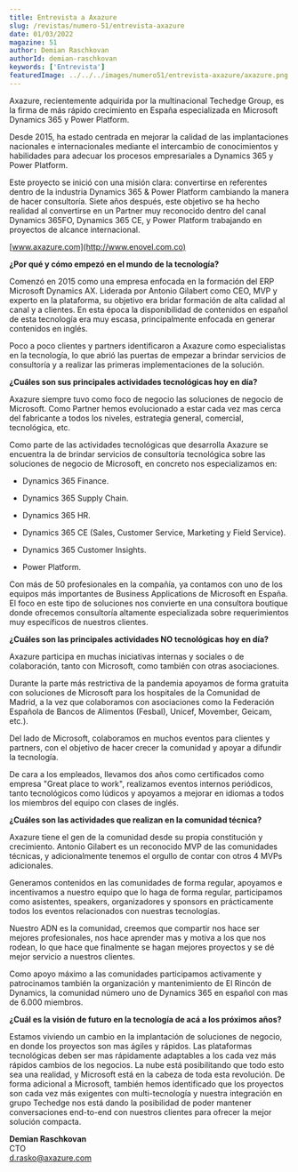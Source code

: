 ```yaml
---
title: Entrevista a Axazure
slug: /revistas/numero-51/entrevista-axazure
date: 01/03/2022
magazine: 51
author: Demian Raschkovan
authorId: demian-raschkovan
keywords: ['Entrevista']
featuredImage: ../../../images/numero51/entrevista-axazure/axazure.png
---
```



Axazure, recientemente adquirida por la multinacional Techedge Group, es
la firma de más rápido crecimiento en España especializada en Microsoft
Dynamics 365 y Power Platform.

Desde 2015, ha estado centrada en mejorar la calidad de las
implantaciones nacionales e internacionales mediante el intercambio de
conocimientos y habilidades para adecuar los procesos empresariales a
Dynamics 365 y Power Platform.

Este proyecto se inició con una misión clara: convertirse en referentes
dentro de la industria Dynamics 365 & Power Platform cambiando la manera
de hacer consultoría. Siete años después, este objetivo se ha hecho
realidad al convertirse en un Partner muy reconocido dentro del canal
Dynamics 365FO, Dynamics 365 CE, y Power Platform trabajando en
proyectos de alcance internacional.

[www.axazure.com](http://www.enovel.com.co)

**¿Por qué y cómo empezó en el mundo de la tecnología?**

Comenzó en 2015 como una empresa enfocada en la formación del ERP
Microsoft Dynamics AX. Liderada por Antonio Gilabert como CEO, MVP y
experto en la plataforma, su objetivo era bridar formación de alta
calidad al canal y a clientes. En esta época la disponibilidad de
contenidos en español de esta tecnología era muy escasa, principalmente
enfocada en generar contenidos en inglés.

Poco a poco clientes y partners identificaron a Axazure como
especialistas en la tecnología, lo que abrió las puertas de empezar a
brindar servicios de consultoría y a realizar las primeras
implementaciones de la solución.

**¿Cuáles son sus principales actividades tecnológicas hoy en día?**

Axazure siempre tuvo como foco de negocio las soluciones de negocio de
Microsoft. Como Partner hemos evolucionado a estar cada vez mas cerca
del fabricante a todos los niveles, estrategia general, comercial,
tecnológica, etc.

Como parte de las actividades tecnológicas que desarrolla Axazure se
encuentra la de brindar servicios de consultoría tecnológica sobre las
soluciones de negocio de Microsoft, en concreto nos especializamos en:

-   Dynamics 365 Finance.

-   Dynamics 365 Supply Chain.

-   Dynamics 365 HR.

-   Dynamics 365 CE (Sales, Customer Service, Marketing y Field
    Service).

-   Dynamics 365 Customer Insights.

-   Power Platform.

Con más de 50 profesionales en la compañía, ya contamos con uno de los
equipos más importantes de Business Applications de Microsoft en España.
El foco en este tipo de soluciones nos convierte en una consultora
boutique donde ofrecemos consultoría altamente especializada sobre
requerimientos muy específicos de nuestros clientes.

**¿Cuáles son las principales actividades NO tecnológicas hoy en día?**

Axazure participa en muchas iniciativas internas y sociales o de
colaboración, tanto con Microsoft, como también con otras asociaciones.

Durante la parte más restrictiva de la pandemia apoyamos de forma
gratuita con soluciones de Microsoft para los hospitales de la Comunidad
de Madrid, a la vez que colaboramos con asociaciones como la Federación
Española de Bancos de Alimentos (Fesbal), Unicef, Movember, Geicam,
etc.).

Del lado de Microsoft, colaboramos en muchos eventos para clientes y
partners, con el objetivo de hacer crecer la comunidad y apoyar a
difundir la tecnología.

De cara a los empleados, llevamos dos años como certificados como
empresa "Great place to work", realizamos eventos internos periódicos,
tanto tecnológicos como lúdicos y apoyamos a mejorar en idiomas a todos
los miembros del equipo con clases de inglés.

**¿Cuáles son las actividades que realizan en la comunidad técnica?**

Axazure tiene el gen de la comunidad desde su propia constitución y
crecimiento. Antonio Gilabert es un reconocido MVP de las comunidades
técnicas, y adicionalmente tenemos el orgullo de contar con otros 4 MVPs
adicionales.

Generamos contenidos en las comunidades de forma regular, apoyamos e
incentivamos a nuestro equipo que lo haga de forma regular, participamos
como asistentes, speakers, organizadores y sponsors en prácticamente
todos los eventos relacionados con nuestras tecnologías.

Nuestro ADN es la comunidad, creemos que compartir nos hace ser mejores
profesionales, nos hace aprender mas y motiva a los que nos rodean, lo
que hace que finalmente se hagan mejores proyectos y se dé mejor
servicio a nuestros clientes.

Como apoyo máximo a las comunidades participamos activamente y
patrocinamos también la organización y mantenimiento de El Rincón de
Dynamics, la comunidad número uno de Dynamics 365 en español con mas de
6.000 miembros.

**¿Cuál es la visión de futuro en la tecnología de acá a los próximos
años?**

Estamos viviendo un cambio en la implantación de soluciones de negocio,
en donde los proyectos son mas ágiles y rápidos. Las plataformas
tecnológicas deben ser mas rápidamente adaptables a los cada vez más
rápidos cambios de los negocios. La nube está posibilitando que todo
esto sea una realidad, y Microsoft está en la cabeza de toda esta
revolución. De forma adicional a Microsoft, también hemos identificado
que los proyectos son cada vez más exigentes con multi-tecnología y
nuestra integración en grupo Techedge nos está dando la posibilidad de
poder mantener conversaciones end-to-end con nuestros clientes para
ofrecer la mejor solución compacta.

**Demian Raschkovan** <br />
CTO <br />
[d.rasko\@axazure.com](mailto:a.gilabert@axazure.com) 
 
